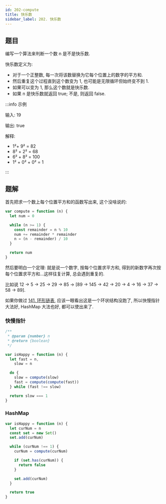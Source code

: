 ```yaml
---
id: 202-compute
title: 快乐数
sidebar_label: 202. 快乐数
---
```


## 题目

编写一个算法来判断一个数 n 是不是快乐数.

快乐数定义为:

- 对于一个正整数, 每一次将该数替换为它每个位置上的数字的平方和.
- 然后重复这个过程直到这个数变为 1, 也可能是无限循环但始终变不到 1.
- 如果可以变为 1, 那么这个数就是快乐数.
- 如果 n 是快乐数就返回 true; 不是, 则返回 false.

:::info 示例

输入: 19

输出: true

解释:

- 1²+ 9² = 82
- 8² + 2² = 68
- 6² + 8² = 100
- 1² + 0² + 0² = 1

:::

## 题解

首先把求一个数上每个位置平方和的函数写出来, 这个没啥说的:

```ts
var compute = function (n) {
  let num = 0

  while (n >= 1) {
    const remainder = n % 10
    num += remainder * remainder
    n = (n - remainder) / 10
  }

  return num
}
```

然后要明白一个定理: 就是说一个数字, 按每个位置求平方和, 得到的新数字再次按每个位置求平方和...这样往复计算, 总会遇到重复的.

比如说 12 -> 5 -> 25 -> 29 -> 85 -> [89 -> 145 -> 42 -> 20 -> 4 -> 16 -> 37 -> 58 -> 89].

如果你做过 [141. 环形链表](/leetcode/easy/141-has-cycle), 应该一眼看出这是一个环状结构没跑了, 所以快慢指针大法好, HashMap 大法也好, 都可以使出来了.

### 快慢指针

```ts
/**
 * @param {number} n
 * @return {boolean}
 */

var isHappy = function (n) {
  let fast = n,
    slow = n

  do {
    slow = compute(slow)
    fast = compute(compute(fast))
  } while (fast !== slow)

  return slow === 1
}
```

### HashMap

```ts
var isHappy = function (n) {
  let curNum = n
  const set = new Set()
  set.add(curNum)

  while (curNum !== 1) {
    curNum = compute(curNum)

    if (set.has(curNum)) {
      return false
    }

    set.add(curNum)
  }

  return true
}
```
